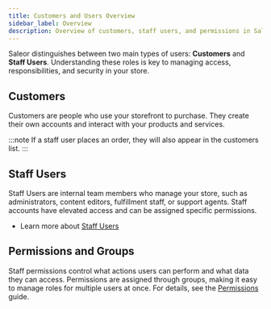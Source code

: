```yaml
---
title: Customers and Users Overview
sidebar_label: Overview
description: Overview of customers, staff users, and permissions in Saleor.
---
```


Saleor distinguishes between two main types of users: **Customers** and **Staff Users**. 
Understanding these roles is key to managing access, responsibilities, and security in your store.

## Customers
Customers are people who use your storefront to purchase. They create their own accounts and interact with your products and services. 

:::note
If a staff user places an order, they will also appear in the customers list.
:::

## Staff Users
Staff Users are internal team members who manage your store, such as administrators, content editors, fulfillment staff, or support agents. Staff accounts have elevated access and can be assigned specific permissions.

- Learn more about [Staff Users](./staff-users.mdx)

## Permissions and Groups
Staff permissions control what actions users can perform and what data they can access. Permissions are assigned through groups, making it easy to manage roles for multiple users at once. For details, see the [Permissions](./permissions.mdx) guide.

